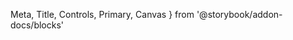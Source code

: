   Meta,
  Title,
  Controls,
  Primary,
  Canvas
} from '@storybook/addon-docs/blocks'

<Meta of={Story} />

<Title />

<Canvas of={Story.Primary} />

### With a background card Container

<Canvas of={Story.WithContainer} />

<Primary />
<Controls />
